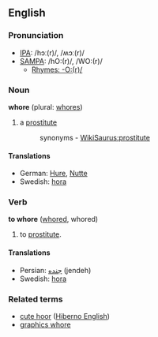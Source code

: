 ==English==
===Pronunciation===
*[[w:IPA|IPA]]: /hɔː(r)/, /ʍɔː(r)/
*[[w:SAMPA|SAMPA]]: /hO:(r)/, /WO:(r)/
**[[Rhymes:English:-O:(r)/|Rhymes: -O:(r)/]]

===Noun===
'''whore''' (plural: [[whores]])

# a [[prostitute]]
#:synonyms - [[WikiSaurus:prostitute]]

====Translations====
*German:  [[Hure]], [[Nutte]]
*Swedish: [[hora]]

===Verb===
'''to whore''' ([[whored]], whored)

# to [[prostitute]].

====Translations====
*Persian: [[جنده]] (jendeh)
*Swedish: [[hora]]

===Related terms===
*[[cute hoor]] ([[Hiberno English]])
*[[graphics whore]]